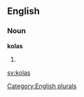 ==English==

===Noun===
'''kolas'''

# {{plural of|[[kola]]}}

[[Category:English plurals]]

[[sv:kolas]]